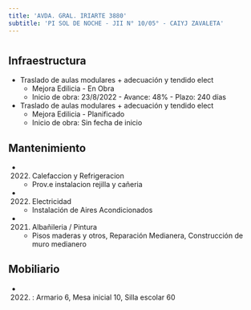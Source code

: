 ```yaml
---
title: 'AVDA. GRAL. IRIARTE 3880'
subtitle: 'PI SOL DE NOCHE - JII N° 10/05° - CAIYJ ZAVALETA'
---
```


#
## Infraestructura

* Traslado de aulas modulares + adecuación y tendido elect 
    + Mejora Edilicia - En Obra 
    + Inicio de obra: 23/8/2022 - Avance: 48% - Plazo: 240 días 


* Traslado de aulas modulares + adecuación y tendido elect 
    + Mejora Edilicia - Planificado 
    + Inicio de obra: Sin fecha de inicio 






## Mantenimiento

*  (2022) Calefaccion y Refrigeracion 
    + Prov.e instalacion rejilla y cañeria

*  (2022) Electricidad 
    + Instalación de Aires Acondicionados

*  (2021) Albañileria / Pintura 
    + Pisos maderas y otros, Reparación Medianera, Construcción de muro medianero





## Mobiliario

*  (2022) : Armario 6, Mesa inicial 10, Silla escolar 60 



